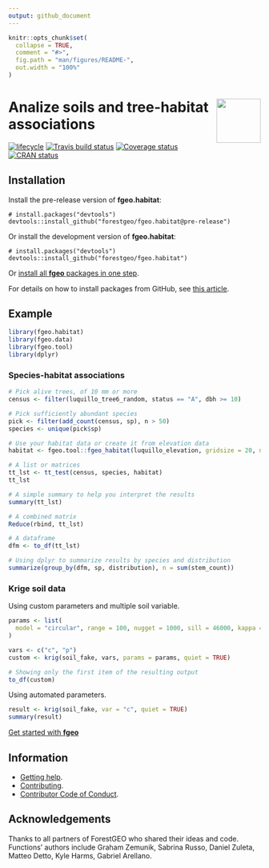 ```yaml
---
output: github_document
---
```


<!-- README.md is generated from README.Rmd. Please edit that file -->

```r
knitr::opts_chunk$set(
  collapse = TRUE,
  comment = "#>",
  fig.path = "man/figures/README-",
  out.width = "100%"
)
```

# <img src="https://i.imgur.com/vTLlhbp.png" align="right" height=88 /> Analize soils and tree-habitat associations

[![lifecycle](https://img.shields.io/badge/lifecycle-experimental-orange.svg)](https://www.tidyverse.org/lifecycle/#experimental)
[![Travis build status](https://travis-ci.org/forestgeo/fgeo.habitat.svg?branch=master)](https://travis-ci.org/forestgeo/fgeo.habitat)
[![Coverage status](https://codecov.io/gh/forestgeo/fgeo.habitat/branch/master/graph/badge.svg)](https://codecov.io/github/forestgeo/fgeo.habitat?branch=master)
[![CRAN status](http://www.r-pkg.org/badges/version/fgeo.habitat)](https://cran.r-project.org/package=fgeo.habitat)

## Installation

Install the pre-release version of **fgeo.habitat**:

```
# install.packages("devtools")
devtools::install_github("forestgeo/fgeo.habitat@pre-release")
```

Or install the development version of **fgeo.habitat**:

```
# install.packages("devtools")
devtools::install_github("forestgeo/fgeo.habitat")
```

Or [install all **fgeo** packages in one step](https://forestgeo.github.io/fgeo/index.html#installation).

For details on how to install packages from GitHub, see [this article](https://goo.gl/dQKEeg).

## Example

```r
library(fgeo.habitat)
library(fgeo.data)
library(fgeo.tool)
library(dplyr)
```

### Species-habitat associations

```r
# Pick alive trees, of 10 mm or more
census <- filter(luquillo_tree6_random, status == "A", dbh >= 10)

# Pick sufficiently abundant species
pick <- filter(add_count(census, sp), n > 50)
species <- unique(pick$sp)

# Use your habitat data or create it from elevation data
habitat <- fgeo.tool::fgeo_habitat(luquillo_elevation, gridsize = 20, n = 4)

# A list or matrices
tt_lst <- tt_test(census, species, habitat)
tt_lst

# A simple summary to help you interpret the results
summary(tt_lst)

# A combined matrix
Reduce(rbind, tt_lst)

# A dataframe
dfm <- to_df(tt_lst)

# Using dplyr to summarize results by species and distribution
summarize(group_by(dfm, sp, distribution), n = sum(stem_count))
```

### Krige soil data

Using custom parameters and multiple soil variable.

```r
params <- list(
  model = "circular", range = 100, nugget = 1000, sill = 46000, kappa = 0.5
)

vars <- c("c", "p")
custom <- krig(soil_fake, vars, params = params, quiet = TRUE)

# Showing only the first item of the resulting output
to_df(custom)
```

Using automated parameters.

```r
result <- krig(soil_fake, var = "c", quiet = TRUE)
summary(result)
```

[Get started with __fgeo__](https://forestgeo.github.io/fgeo/articles/fgeo.html)

## Information

* [Getting help](SUPPORT.md).
* [Contributing](CONTRIBUTING.md).
* [Contributor Code of Conduct](CODE_OF_CONDUCT.md).

## Acknowledgements

Thanks to all partners of ForestGEO who shared their ideas and code. Functions' authors include Graham Zemunik, Sabrina Russo, Daniel Zuleta, Matteo Detto, Kyle Harms, Gabriel Arellano.
